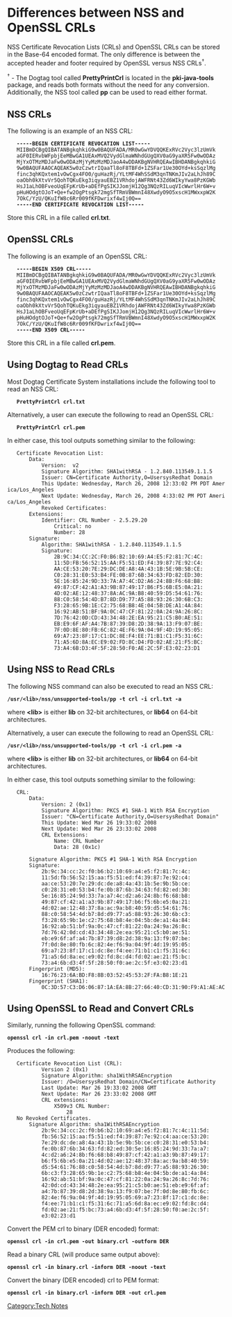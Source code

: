 = Differences between NSS and OpenSSL CRLs =

NSS Certificate Revocation Lists (CRLs) and OpenSSL CRLs can be stored in the Base-64 encoded format.  The only difference is between the accepted header and footer required by OpenSSL versus NSS CRLs<sup>&dagger;</sup>.  

<sup>&dagger;</sup> - The Dogtag tool called '''PrettyPrintCrl''' is located in the '''pki-java-tools''' package, and reads both formats without the need for any conversion.   Additionally, the NSS tool called '''pp''' can be used to read either format.

== NSS CRLs ==

The following is an example of an NSS CRL:

    '''-----BEGIN CERTIFICATE REVOCATION LIST-----'''
    MIIBmDCBgQIBATANBgkqhkiG9w0BAQUFADA/MR0wGwYDVQQKExRVc2Vyc3lzUmVk
    aGF0IERvbWFpbjEeMBwGA1UEAxMVQ2VydGlmaWNhdGUgQXV0aG9yaXR5Fw0wODAz
    MjYxOTMzMDJaFw0wODAzMjYyMzMzMDJaoA4wDDAKBgNVHRQEAwIBHDANBgkqhkiG
    9w0BAQUFAAOCAQEAK5w0zCzwtrIQaaTl8oF8TBFd+1ZSFar1Ue30OYd+ksSqzlMg
    finc3qhKQxtem1vOwCgx4FO0/guHazRj/YLtMF4WhSSdM3qnTNKmJIv2aLhJh89C
    oaObh0kXtvVr5QohTQKuEkg3iqyauEBZ1VRhdojAWFRNt43Zd6WIkyYwa8PzKGWb
    HsJ1aLhOBFveoUqEFpKrUb+aDEfPgSIKJJomjH12Qg3NQzRILuqVIcWwrlHr6W+v
    pHuHOdgtOJoT+Qe+fw2OgPtsgk72mgSfTRmVBWmnI48XwdyO9O5xscH1MWxxpW2K
    7OkC/YzU/QKuIfW8c6Rr009fKFDwrixf4wIj0Q==
    '''-----END CERTIFICATE REVOCATION LIST-----'''

Store this CRL in a file called '''crl.txt'''.

== OpenSSL CRLs ==

The following is an example of an OpenSSL CRL:

    '''-----BEGIN X509 CRL-----'''
    MIIBmDCBgQIBATANBgkqhkiG9w0BAQUFADA/MR0wGwYDVQQKExRVc2Vyc3lzUmVk
    aGF0IERvbWFpbjEeMBwGA1UEAxMVQ2VydGlmaWNhdGUgQXV0aG9yaXR5Fw0wODAz
    MjYxOTMzMDJaFw0wODAzMjYyMzMzMDJaoA4wDDAKBgNVHRQEAwIBHDANBgkqhkiG
    9w0BAQUFAAOCAQEAK5w0zCzwtrIQaaTl8oF8TBFd+1ZSFar1Ue30OYd+ksSqzlMg
    finc3qhKQxtem1vOwCgx4FO0/guHazRj/YLtMF4WhSSdM3qnTNKmJIv2aLhJh89C
    oaObh0kXtvVr5QohTQKuEkg3iqyauEBZ1VRhdojAWFRNt43Zd6WIkyYwa8PzKGWb
    HsJ1aLhOBFveoUqEFpKrUb+aDEfPgSIKJJomjH12Qg3NQzRILuqVIcWwrlHr6W+v
    pHuHOdgtOJoT+Qe+fw2OgPtsgk72mgSfTRmVBWmnI48XwdyO9O5xscH1MWxxpW2K
    7OkC/YzU/QKuIfW8c6Rr009fKFDwrixf4wIj0Q==
    '''-----END X509 CRL-----'''

Store this CRL in a file called '''crl.pem'''.

== Using Dogtag to Read CRLs ==

Most Dogtag Certificate System installations include the following tool to read an NSS CRL:

    '''PrettyPrintCrl crl.txt'''

Alternatively, a user can execute the following to read an OpenSSL CRL:

    '''PrettyPrintCrl crl.pem'''

In either case, this tool outputs something similar to the following:

    Certificate Revocation List:
        Data:
            Version:  v2
            Signature Algorithm: SHA1withRSA - 1.2.840.113549.1.1.5
            Issuer: CN=Certificate Authority,O=UsersysRedhat Domain
            This Update: Wednesday, March 26, 2008 12:33:02 PM PDT America/Los_Angeles
            Next Update: Wednesday, March 26, 2008 4:33:02 PM PDT America/Los_Angeles
            Revoked Certificates:
        Extensions:
            Identifier: CRL Number - 2.5.29.20
                Critical: no
                Number: 28
        Signature:
            Algorithm: SHA1withRSA - 1.2.840.113549.1.1.5
            Signature:
                2B:9C:34:CC:2C:F0:B6:B2:10:69:A4:E5:F2:81:7C:4C:
                11:5D:FB:56:52:15:AA:F5:51:ED:F4:39:87:7E:92:C4:
                AA:CE:53:20:7E:29:DC:DE:A8:4A:43:1B:5E:9B:5B:CE:
                C0:28:31:E0:53:B4:FE:0B:87:6B:34:63:FD:82:ED:30:
                5E:16:85:24:9D:33:7A:A7:4C:D2:A6:24:8B:F6:68:B8:
                49:87:CF:42:A1:A3:9B:87:49:17:B6:F5:6B:E5:0A:21:
                4D:02:AE:12:48:37:8A:AC:9A:B8:40:59:D5:54:61:76:
                88:C0:58:54:4D:B7:8D:D9:77:A5:88:93:26:30:6B:C3:
                F3:28:65:9B:1E:C2:75:68:B8:4E:04:5B:DE:A1:4A:84:
                16:92:AB:51:BF:9A:0C:47:CF:81:22:0A:24:9A:26:8C:
                7D:76:42:0D:CD:43:34:48:2E:EA:95:21:C5:B0:AE:51:
                EB:E9:6F:AF:A4:7B:87:39:D8:2D:38:9A:13:F9:07:BE:
                7F:0D:8E:80:FB:6C:82:4E:F6:9A:04:9F:4D:19:95:05:
                69:A7:23:8F:17:C1:DC:8E:F4:EE:71:B1:C1:F5:31:6C:
                71:A5:6D:8A:EC:E9:02:FD:8C:D4:FD:02:AE:21:F5:BC:
                73:A4:6B:D3:4F:5F:28:50:F0:AE:2C:5F:E3:02:23:D1

== Using NSS to Read CRLs ==

The following NSS command can also be executed to read an NSS CRL:

 '''/usr/&lt;lib&gt;/nss/unsupported-tools/pp -t crl -i crl.txt -a'''
where '''&lt;lib&gt;''' is either '''lib''' on 32-bit architectures, or '''lib64''' on 64-bit architectures.

Alternatively, a user can execute the following to read an OpenSSL CRL:
 '''/usr/&lt;lib&gt;/nss/unsupported-tools/pp -t crl -i crl.pem -a'''
where '''&lt;lib&gt;''' is either '''lib''' on 32-bit architectures, or '''lib64''' on 64-bit architectures.

In either case, this tool outputs something similar to the following:

    CRL:
        Data:
            Version: 2 (0x1)
            Signature Algorithm: PKCS #1 SHA-1 With RSA Encryption
            Issuer: "CN=Certificate Authority,O=UsersysRedhat Domain"
            This Update: Wed Mar 26 19:33:02 2008
            Next Update: Wed Mar 26 23:33:02 2008
            CRL Extensions:
                Name: CRL Number
                Data: 28 (0x1c)
    
        Signature Algorithm: PKCS #1 SHA-1 With RSA Encryption
        Signature:
            2b:9c:34:cc:2c:f0:b6:b2:10:69:a4:e5:f2:81:7c:4c:
            11:5d:fb:56:52:15:aa:f5:51:ed:f4:39:87:7e:92:c4:
            aa:ce:53:20:7e:29:dc:de:a8:4a:43:1b:5e:9b:5b:ce:
            c0:28:31:e0:53:b4:fe:0b:87:6b:34:63:fd:82:ed:30:
            5e:16:85:24:9d:33:7a:a7:4c:d2:a6:24:8b:f6:68:b8:
            49:87:cf:42:a1:a3:9b:87:49:17:b6:f5:6b:e5:0a:21:
            4d:02:ae:12:48:37:8a:ac:9a:b8:40:59:d5:54:61:76:
            88:c0:58:54:4d:b7:8d:d9:77:a5:88:93:26:30:6b:c3:
            f3:28:65:9b:1e:c2:75:68:b8:4e:04:5b:de:a1:4a:84:
            16:92:ab:51:bf:9a:0c:47:cf:81:22:0a:24:9a:26:8c:
            7d:76:42:0d:cd:43:34:48:2e:ea:95:21:c5:b0:ae:51:
            eb:e9:6f:af:a4:7b:87:39:d8:2d:38:9a:13:f9:07:be:
            7f:0d:8e:80:fb:6c:82:4e:f6:9a:04:9f:4d:19:95:05:
            69:a7:23:8f:17:c1:dc:8e:f4:ee:71:b1:c1:f5:31:6c:
            71:a5:6d:8a:ec:e9:02:fd:8c:d4:fd:02:ae:21:f5:bc:
            73:a4:6b:d3:4f:5f:28:50:f0:ae:2c:5f:e3:02:23:d1
        Fingerprint (MD5):
            16:76:23:6A:BD:F8:8B:03:52:45:53:2F:FA:B8:1E:21
        Fingerprint (SHA1):
            0C:3D:57:C3:D6:06:87:1A:EA:8B:27:66:40:CD:31:90:F9:A1:AE:AC

== Using OpenSSL to Read and Convert CRLs ==

Similarly, running the following OpenSSL command:

 '''openssl crl -in crl.pem -noout -text'''

Produces the following:

    Certificate Revocation List (CRL):
            Version 2 (0x1)
            Signature Algorithm: sha1WithRSAEncryption
            Issuer: /O=UsersysRedhat Domain/CN=Certificate Authority
            Last Update: Mar 26 19:33:02 2008 GMT
            Next Update: Mar 26 23:33:02 2008 GMT
            CRL extensions:
                X509v3 CRL Number: 
                    28
    No Revoked Certificates.
        Signature Algorithm: sha1WithRSAEncryption
            2b:9c:34:cc:2c:f0:b6:b2:10:69:a4:e5:f2:81:7c:4c:11:5d:
            fb:56:52:15:aa:f5:51:ed:f4:39:87:7e:92:c4:aa:ce:53:20:
            7e:29:dc:de:a8:4a:43:1b:5e:9b:5b:ce:c0:28:31:e0:53:b4:
            fe:0b:87:6b:34:63:fd:82:ed:30:5e:16:85:24:9d:33:7a:a7:
            4c:d2:a6:24:8b:f6:68:b8:49:87:cf:42:a1:a3:9b:87:49:17:
            b6:f5:6b:e5:0a:21:4d:02:ae:12:48:37:8a:ac:9a:b8:40:59:
            d5:54:61:76:88:c0:58:54:4d:b7:8d:d9:77:a5:88:93:26:30:
            6b:c3:f3:28:65:9b:1e:c2:75:68:b8:4e:04:5b:de:a1:4a:84:
            16:92:ab:51:bf:9a:0c:47:cf:81:22:0a:24:9a:26:8c:7d:76:
            42:0d:cd:43:34:48:2e:ea:95:21:c5:b0:ae:51:eb:e9:6f:af:
            a4:7b:87:39:d8:2d:38:9a:13:f9:07:be:7f:0d:8e:80:fb:6c:
            82:4e:f6:9a:04:9f:4d:19:95:05:69:a7:23:8f:17:c1:dc:8e:
            f4:ee:71:b1:c1:f5:31:6c:71:a5:6d:8a:ec:e9:02:fd:8c:d4:
            fd:02:ae:21:f5:bc:73:a4:6b:d3:4f:5f:28:50:f0:ae:2c:5f:
            e3:02:23:d1

Convert the PEM crl to binary (DER encoded) format:

 '''openssl crl -in crl.pem -out binary.crl -outform DER'''

Read a binary CRL (will produce same output above):

 '''openssl crl -in binary.crl -inform DER -noout -text'''

Convert the binary (DER encoded) crl to PEM format:

 '''openssl crl -in binary.crl -inform DER -out crl.pem'''

[[Category:Tech Notes]]